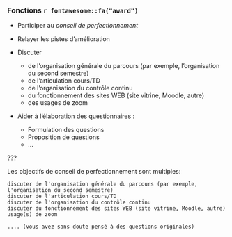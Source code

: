 

### Fonctions  `r fontawesome::fa("award")`

- Participer au _conseil de perfectionnement_

- Relayer les pistes d'amélioration

- Discuter  
  + de l'organisation générale du parcours (par exemple, l'organisation du second semestre)
  + de l'articulation cours/TD
  + de l'organisation du contrôle continu
  + du fonctionnement des sites WEB (site vitrine, Moodle, autre)
  + des usages de zoom

- Aider à l'élaboration des questionnaires :
  - Formulation des questions
  - Proposition de questions
  - ...


???

Les objectifs de conseil de perfectionnement sont multiples:

    discuter de l'organisation générale du parcours (par exemple, l'organisation du second semestre)
    discuter de l'articulation cours/TD
    discuter de l'organisation du contrôle continu
    discuter du fonctionnement des sites WEB (site vitrine, Moodle, autre)
    usage(s) de zoom
    
    .... (vous avez sans doute pensé à des questions originales)